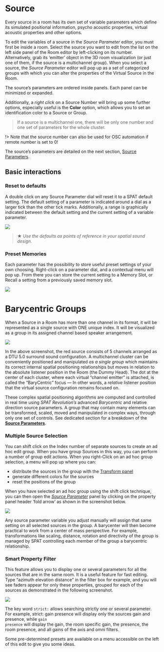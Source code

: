 # Source

<!-- The next row transforms the inputs into virtual objects according to their configuration. This is what needs to happen so that a virtual source appears in a virtual room. If you try to connect an input directly into a room, SPAT will always put a source module in between.

The Source modules are where you set a descriptive name of each virtual object. It's a good idea to do that, as things can get busy inside the rooms. You can also adjust the overall gain of a Source here no matter how many channels it might have. The Source modules are also important for parameter automation using the _SPAT Send_ plug-in, and also in the case of external OSC control.

![](https://media.githubusercontent.com/media/FLUX-SE/doc_images/main/SpatR/Setup/IndexExplain.jpg)

External software needs to know how to identify virtual objects, and that will be done using an index number rather than a name. This index number refers to one of these source modules, numbered from left to right which in turn, becomes a virtual sound emitting object in the _Virtual Room_. When working in a Channel Based Room outputting to a _n.1 surround_ speaker arrangement, each source will additionally acquire an individual _LFE Send_. This dial will be available in the Source Parameters inside the Virtual Room editor, and also mirrored here as a fader directly in the Source modules. _LFE Send_ controls how much of this source's signal is mixed into the LFE channel at the output.

> When using a BlackTrax positional tracking system a Tracking index can be assigned to a virtual source directly from the Source module.

## Source Parameters
 -->


Every source in a room has its own set of variable parameters which define its simulated positional information, psycho acoustic properties, virtual acoustic properties and other options.

To edit the variables of a source in the _Source Parameter_ editor, you must first be inside a room. Select the source you want to edit from the list on the left side panel of the Room editor by left-clicking on its number. Alternatively, grab its 'emitter' object in the 3D room visualization (or just one of them, if the source is a multichannel group). When you select a source, the _Source Parameter_ editor will pop up as a set of categorized groups with which you can alter the properties of the Virtual Source in the Room.

The source's parameters are ordered inside panels. Each panel can be minimized or expanded.

Additionally, a _right click_ on a Source Number will bring up some further options, especially useful is the **Color** option, which allows you to set an identification color to a Source or Group.

> If a source is a multichannel one, there will be only one number and one set of parameters for the whole cluster.

!> Note that the source number can also be used for OSC automation if remote number is set to 0!

The source's parameters are detailed on the next section, [Source Parameters](Spat_Environment_Source_Parameters.md).


## Basic interactions

### Reset to defaults

A double click on any Source Parameter dial will reset it to a SPAT default setting. The default setting of a parameter is indicated around a dial as a larger tick than the other tick marks. Additionally, a range is graphically indicated between the default setting and the current setting of a variable parameter.

![](https://media.githubusercontent.com/media/FLUX-SE/doc_images/main/SpatR/Room/SourcesInspector.png)

> ★ _Use the defaults as points of reference in your spatial sound design._

### Preset Memories

Each parameter has the possibility to store useful preset settings of your own choosing. Right-click on a parameter dial, and a contextual menu will pop up. From there you can store the current setting to a Memory Slot, or Recall a setting from a previously saved memory slot.

![](https://media.githubusercontent.com/media/FLUX-SE/doc_images/main/SpatR/Generic/ParameterPreset.png)

# Barycentric Groups

When a Source in a Room has more than one channel in its format, it will be represented as a single source with ONE unique index.
It will be visualized as a group in its assigned channel based speaker arrangement.

![](https://media.githubusercontent.com/media/FLUX-SE/doc_images/main/SpatR/Room/3DViewNoSpeakers.png)

In the above screenshot, the red source consists of 5 channels arranged as a DTU 5.0 surround sound configuration.
A multichannel cluster can be conveniently positioned and manipulated _as a single group_ which maintains its correct internal spatial positioning relationships but moves in relation to the absolute listener position in the Room (the Dummy Head).
The dot at the center of each cluster, where each virtual “channel emitter” is attached, is called the “BaryCentric” focus — In other words, a _relative_ listener position that the virtual source configuration remains focused on.


These complex spatial positioning algorithms are computed and controlled in real time using _SPAT Revolution’s_ advanced _Barycentric_ and relative direction source parameters.
A group that may contain many elements can be transformed, scaled, moved and manipulated in complex ways, through only one set of controls.
See dedicated section for a breakdown of the [**Source Parameters**](Spat_Environment_Source_Parameters.md).

### Multiple Source Selection

You can shift click on the Index number of separate sources to create an ad hoc edit group. When you have group Sources in this way, you can perform a number of group edit actions. When you right-Click on an ad hoc group selection, a menu will pop up where you can:

- distribute the sources in the group with the [Transform panel](Spat_Environment_Transformation.md)
- generate different colors for the sources
- reset the positions of the group

When you have selected an ad hoc group using the shift click technique, you can then open the _[Source Parameter](Spat_Environment_Source_Parameters.md)_ panel by clicking on the property panel header 'fold arrow' as  shown in the screenshot below.

![](https://media.githubusercontent.com/media/FLUX-SE/doc_images/main/SpatR/Setup/ActionsMultiselection.png)

Any source parameter variable you adjust manually will assign that same setting on all selected sources in the group. A barycenter will then become practical to work from a center of mass perspective. For example, transformations like scaling, distance, rotation and directivity of the group is managed by SPAT controlling each member of the group a barycentric relationship.

### Smart Property Filter

This feature allows you to display one or several parameters for all the sources that are in the same room. It is a useful feature for fast editing. Type "azimuth elevation distance" in the filter box for example, and you will see faders appear for only these properties, grouped for each of the sources as demonstrated in the following screenshot.

![](https://media.githubusercontent.com/media/FLUX-SE/doc_images/main/SpatR/Room/SourcesPanelSearch.png)
<!-- TODO: update the image -->

The key word <code>strict:</code> allows searching strictly one or several parameter. For example, </code>strict: gain presence</code> will display only the sources gain and presence, while <code>gain presence</code> will display the gain, the room specific gain, the presence, the room presence, and all gains of the axis and omni filters.

Some pre-determined presets are available on a menu accessible on the left of this edit to give you some ideas.
